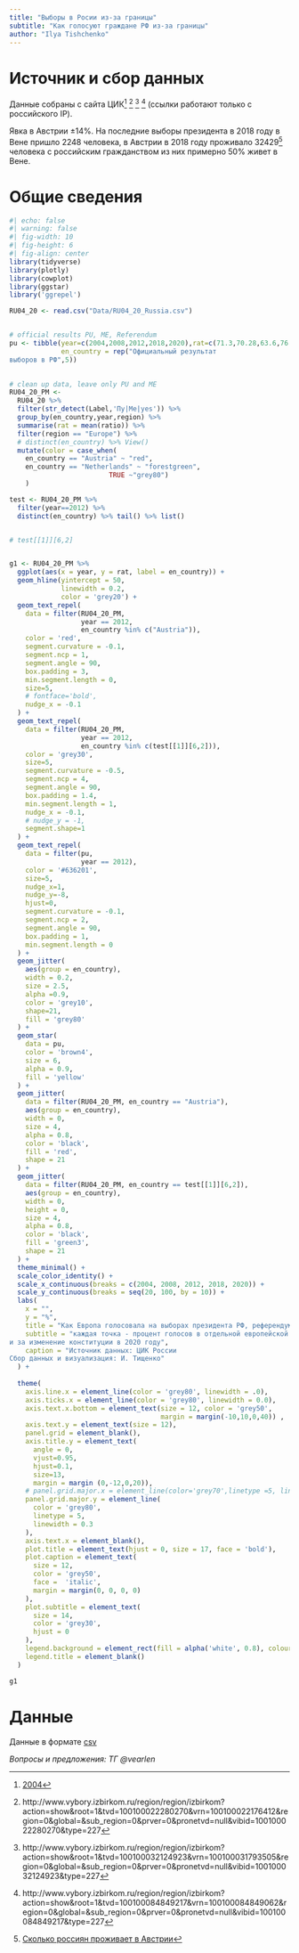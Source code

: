```yaml
---
title: "Выборы в Росии из-за границы"
subtitle: "Как голосуют граждане РФ из-за границы"
author: "Ilya Tishchenko"
---
```


# Источник и сбор данных

Данные собраны с сайта ЦИК[^1] [^2] [^3] [^4] (ссылки работают только с российского IP).

[^1]: [2004](http://www.foreign-countries.vybory.izbirkom.ru/region/region/foreign-countries?action=show&root=1&tvd=1001000981752&vrn=1001000882950&region=99&global=&sub_region=99&prver=0&pronetvd=null&cuiknum=null&&type=227)

[^2]: http://www.vybory.izbirkom.ru/region/region/izbirkom?action=show&root=1&tvd=100100022280270&vrn=100100022176412&region=0&global=&sub_region=0&prver=0&pronetvd=null&vibid=100100022280270&type=227

[^3]: http://www.vybory.izbirkom.ru/region/region/izbirkom?action=show&root=1&tvd=100100032124923&vrn=100100031793505&region=0&global=&sub_region=0&prver=0&pronetvd=null&vibid=100100032124923&type=227

[^4]: http://www.vybory.izbirkom.ru/region/region/izbirkom?action=show&root=1&tvd=100100084849217&vrn=100100084849062&region=0&global=&sub_region=0&prver=0&pronetvd=null&vibid=100100084849217&type=227

Явка в Австрии ±14%. На последние выборы президента в 2018 году в Вене пришло 2248 человека, в Австрии в 2018 году проживало 32429[^5] человека с российским гражданством из них примерно 50% живет в Вене.

[^5]: [Сколько россиян проживает в Австрии](https://www.integrationsfonds.at/fileadmin/user_upload/Fact_Sheet_41_Russische_Bevo__lkerung_V3.pdf)

# Общие сведения

```r
#| echo: false
#| warning: false
#| fig-width: 10
#| fig-height: 6
#| fig-align: center
library(tidyverse)
library(plotly)
library(cowplot)
library(ggstar)
library('ggrepel')

RU04_20 <- read.csv("Data/RU04_20_Russia.csv")


# official results PU, ME, Referendum
pu <- tibble(year=c(2004,2008,2012,2018,2020),rat=c(71.3,70.28,63.6,76.7,78.45),
             en_country = rep("Официальный результат 
выборов в РФ",5))
 

# clean up data, leave only PU and ME
RU04_20_PM <-
  RU04_20 %>% 
  filter(str_detect(Label,'Пу|Ме|yes')) %>% 
  group_by(en_country,year,region) %>% 
  summarise(rat = mean(ratio)) %>% 
  filter(region == "Europe") %>% 
  # distinct(en_country) %>% View()
  mutate(color = case_when(
    en_country == "Austria" ~ "red",
    en_country == "Netherlands" ~ "forestgreen",
                         TRUE ~"grey80")
    )

test <- RU04_20_PM %>% 
  filter(year==2012) %>% 
  distinct(en_country) %>% tail() %>% list()


# test[[1]][6,2]


g1 <- RU04_20_PM %>%
  ggplot(aes(x = year, y = rat, label = en_country)) +
  geom_hline(yintercept = 50,
             linewidth = 0.2,
             color = 'grey20') +
  geom_text_repel(
    data = filter(RU04_20_PM,
                  year == 2012,
                  en_country %in% c("Austria")),
    color = 'red',
    segment.curvature = -0.1,
    segment.ncp = 1,
    segment.angle = 90,
    box.padding = 3,
    min.segment.length = 0,
    size=5,
    # fontface='bold',
    nudge_x = -0.1
  ) +
  geom_text_repel(
    data = filter(RU04_20_PM,
                  year == 2012,
                  en_country %in% c(test[[1]][6,2])),
    color = 'grey30',
    size=5,
    segment.curvature = -0.5,
    segment.ncp = 4,
    segment.angle = 90,
    box.padding = 1.4,
    min.segment.length = 1,
    nudge_x = -0.1,
    # nudge_y = -1,
    segment.shape=1
  ) +
  geom_text_repel(
    data = filter(pu,
                  year == 2012),
    color = '#636201',
    size=5,
    nudge_x=1,
    nudge_y=-8,
    hjust=0,
    segment.curvature = -0.1,
    segment.ncp = 2,
    segment.angle = 90,
    box.padding = 1,
    min.segment.length = 0
  ) +
  geom_jitter(
    aes(group = en_country),
    width = 0.2,
    size = 2.5,
    alpha =0.9,
    color = 'grey10',
    shape=21,
    fill = 'grey80'
  ) +
  geom_star(
    data = pu,
    color = 'brown4',
    size = 6,
    alpha = 0.9,
    fill = 'yellow'
  ) +
  geom_jitter(
    data = filter(RU04_20_PM, en_country == "Austria"),
    aes(group = en_country),
    width = 0,
    size = 4,
    alpha = 0.8,
    color = 'black',
    fill = 'red',
    shape = 21
  ) +
  geom_jitter(
    data = filter(RU04_20_PM, en_country == test[[1]][6,2]),
    aes(group = en_country),
    width = 0,
    height = 0,
    size = 4,
    alpha = 0.8,
    color = 'black',
    fill = 'green3',
    shape = 21
  ) +
  theme_minimal() +
  scale_color_identity() +
  scale_x_continuous(breaks = c(2004, 2008, 2012, 2018, 2020)) +
  scale_y_continuous(breaks = seq(20, 100, by = 10)) +
  labs(
    x = "",
    y = "%",
    title = "Как Европа голосовала на выборах президента РФ, референдуме 2020",
    subtitle = "каждая точка - процент голосов в отдельной европейской стране за Путина/Медведева
и за изменение конституции в 2020 году",
    caption = "Источник данных: ЦИК России
Сбор данных и визуализация: И. Тищенко"
  ) +
  
  theme(
    axis.line.x = element_line(color = 'grey80', linewidth = .0),
    axis.ticks.x = element_line(color = 'grey80', linewidth = 0.0),
    axis.text.x.bottom = element_text(size = 12, color = 'grey50',
                                      margin = margin(-10,10,0,40)) ,
    axis.text.y = element_text(size = 12),
    panel.grid = element_blank(),
    axis.title.y = element_text(
      angle = 0,
      vjust=0.95,
      hjust=0.1,
      size=13,
      margin = margin (0,-12,0,20)),
    # panel.grid.major.x = element_line(color='grey70',linetype =5, linewidth = 0.3),
    panel.grid.major.y = element_line(
      color = 'grey80',
      linetype = 5,
      linewidth = 0.3
    ),
    axis.text.x = element_blank(),
    plot.title = element_text(hjust = 0, size = 17, face = 'bold'),
    plot.caption = element_text(
      size = 12,
      color = 'grey50',
      face =  'italic',
      margin = margin(0, 0, 0, 0)
    ),
    plot.subtitle = element_text(
      size = 14,
      color = 'grey30',
      hjust = 0
    ),
    legend.background = element_rect(fill = alpha('white', 0.8), colour = 'white'),
    legend.title = element_blank()
  )

g1
```

# Данные

Данные в формате [csv](https://github.com/vearlen/RU_Elections_04-24/raw/master/Data/RU04_20_Russia.csv "результаты выборов за границей")

*Вопросы и предложения: ТГ @vearlen*
